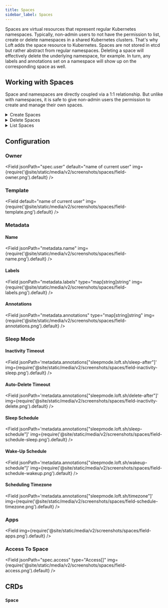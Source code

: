 ```yaml
---
title: Spaces
sidebar_label: Spaces
---
```




Spaces are virtual resources that represent regular Kubernetes namespaces. Typically, non-admin users to not have the permission to list, create or delete namespaces in a shared Kubernetes clusters. That's why Loft adds the space resource to Kubernetes. Spaces are not stored in etcd but rather abstract from regular namespaces. Deleting a space will effectively delete the underlying namespace, for example. In turn, any labels and annotations set on a namespace will show up on the corresponding space as well. 

<FragmentSpaceDiagramNamespace/>


## Working with Spaces
Space and namespaces are directly coupled via a 1:1 relationship. But unlike with namespaces, it is safe to give non-admin users the permission to create and manage their own spaces.

<details>
  <summary>Create Spaces</summary>
  <Tabs
    defaultValue="cli"
    values={[
      {label: 'UI', value: 'ui'},
      {label: 'CLI', value: 'cli'},
      {label: 'kubectl', value: 'kubectl'},
    ]}>
    <TabItem value="ui"><FragmentSpaceCreateUI/></TabItem>
    <TabItem value="cli"><FragmentSpaceCreateCLI/></TabItem>
    <TabItem value="kubectl"><FragmentSpaceCreateKubectl/></TabItem>
  </Tabs>
</details>

<details>
  <summary>Delete Spaces</summary>
  <Tabs
    defaultValue="cli"
    values={[
      {label: 'UI', value: 'ui'},
      {label: 'CLI', value: 'cli'},
      {label: 'kubectl', value: 'kubectl'},
    ]}>
    <TabItem value="ui"><FragmentSpaceDeleteUI/></TabItem>
    <TabItem value="cli"><FragmentSpaceDeleteCLI/></TabItem>
    <TabItem value="kubectl"><FragmentSpaceDeleteKubectl/></TabItem>
  </Tabs>
</details>

<details>
  <summary>List Spaces</summary>
  <Tabs
    defaultValue="ui"
    values={[
      {label: 'UI', value: 'ui'},
      {label: 'CLI', value: 'cli'},
      {label: 'kubectl', value: 'kubectl'},
    ]}>
    <TabItem value="ui"><FragmentSpaceListUI/></TabItem>
    <TabItem value="cli"><FragmentSpaceListCLI/></TabItem>
    <TabItem value="kubectl"><FragmentSpaceListKubectl/></TabItem>
  </Tabs>
</details>


## Configuration

### Owner
<Field jsonPath="spec.user" default="name of current user" img={require('@site/static/media/v2/screenshots/spaces/field-owner.png').default} />


### Template
<Field default="name of current user" img={require('@site/static/media/v2/screenshots/spaces/field-template.png').default} />


### Metadata

#### Name
<Field jsonPath="metadata.name" img={require('@site/static/media/v2/screenshots/spaces/field-name.png').default} />

#### Labels
<Field jsonPath="metadata.labels" type="map[string]string" img={require('@site/static/media/v2/screenshots/spaces/field-labels.png').default} />

#### Annotations
<Field jsonPath="metadata.annotations" type="map[string]string" img={require('@site/static/media/v2/screenshots/spaces/field-annotations.png').default} />


### Sleep Mode

#### Inactivity Timeout
<Field jsonPath='metadata.annotations["sleepmode.loft.sh/sleep-after"]' img={require('@site/static/media/v2/screenshots/spaces/field-inactivity-sleep.png').default} />

#### Auto-Delete Timeout
<Field jsonPath='metadata.annotations["sleepmode.loft.sh/delete-after"]' img={require('@site/static/media/v2/screenshots/spaces/field-inactivity-delete.png').default} />

#### Sleep Schedule
<Field jsonPath='metadata.annotations["sleepmode.loft.sh/sleep-schedule"]' img={require('@site/static/media/v2/screenshots/spaces/field-schedule-sleep.png').default} />

#### Wake-Up Schedule
<Field jsonPath='metadata.annotations["sleepmode.loft.sh/wakeup-schedule"]' img={require('@site/static/media/v2/screenshots/spaces/field-schedule-wakeup.png').default} />

#### Scheduling Timezone
<Field jsonPath='metadata.annotations["sleepmode.loft.sh/timezone"]' img={require('@site/static/media/v2/screenshots/spaces/field-schedule-timezone.png').default} />


### Apps
<Field img={require('@site/static/media/v2/screenshots/spaces/field-apps.png').default} />


### Access To Space
<Field jsonPath="spec.access" type="Access[]" img={require('@site/static/media/v2/screenshots/spaces/field-access.png').default} />


## CRDs

### `Space`
<APISpec pointer="#/components/schemas/com.github.loft-sh.agentapi.pkg.apis.loft.cluster.v1.Space" />
